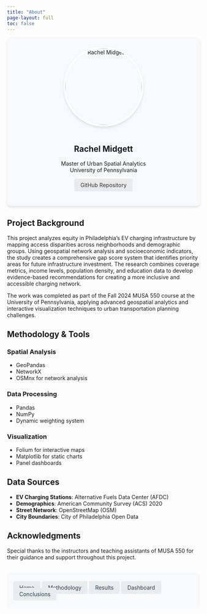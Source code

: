 ```yaml
---
title: "About"
page-layout: full
toc: false
---
```


<style>
.profile-container {
  text-align: center;
  padding: 1.5rem;
  background-color: #f8f9fa;
  border-radius: 10px;
  box-shadow: 0 4px 6px rgba(0,0,0,0.1);
  margin-bottom: 2rem;
}

.profile-image {
  width: 200px;
  height: 200px;
  object-fit: cover;
  border-radius: 50%;
  margin-bottom: 1rem;
  border: 4px solid white;
  box-shadow: 0 4px 6px rgba(0,0,0,0.1);
}

.nav-footer {
  display: flex;
  justify-content: center;
  gap: 1.5rem;
  margin-top: 2rem;
  padding: 1rem;
  background-color: #f8f9fa;
  border-radius: 8px;
  flex-wrap: wrap;
}

.nav-footer a {
  padding: 0.5rem 1rem;
  background-color: #e9ecef;
  border-radius: 4px;
  text-decoration: none;
  color: #2c3e50;
}

.nav-footer a:hover {
  background-color: #dee2e6;
}
</style>

<div class="profile-container">
  <img src="images/rachel.JPEG" alt="Rachel Midgett" class="profile-image">
  <h2>Rachel Midgett</h2>
  <p>Master of Urban Spatial Analytics<br>University of Pennsylvania</p>
  <a href="https://github.com/rmidge/EV-Analysis-550" style="display: inline-block; padding: 0.5rem 1rem; background-color: #eaeaea; border-radius: 4px; text-decoration: none; color: #333;">GitHub Repository</a>
</div>

## Project Background

This project analyzes equity in Philadelphia's EV charging infrastructure by mapping access disparities across neighborhoods and demographic groups. Using geospatial network analysis and socioeconomic indicators, the study creates a comprehensive gap score system that identifies priority areas for future infrastructure investment. The research combines coverage metrics, income levels, population density, and education data to develop evidence-based recommendations for creating a more inclusive and accessible charging network.

The work was completed as part of the Fall 2024 MUSA 550 course at the University of Pennsylvania, applying advanced geospatial analytics and interactive visualization techniques to urban transportation planning challenges.

## Methodology & Tools

### Spatial Analysis
- GeoPandas
- NetworkX
- OSMnx for network analysis

### Data Processing
- Pandas
- NumPy
- Dynamic weighting system

### Visualization
- Folium for interactive maps
- Matplotlib for static charts
- Panel dashboards

## Data Sources

- **EV Charging Stations**: Alternative Fuels Data Center (AFDC)
- **Demographics**: American Community Survey (ACS) 2020
- **Street Network**: OpenStreetMap (OSM)
- **City Boundaries**: City of Philadelphia Open Data

## Acknowledgments

Special thanks to the instructors and teaching assistants of MUSA 550 for their guidance and support throughout this project.

<div class="nav-footer">
  <a href="index.qmd">Home</a>
  <a href="analysis/2-Service-Gap-Analysis.ipynb">Methodology</a>
  <a href="analysis/3-Results.ipynb">Results</a>
  <a href="analysis/4-Interactive-Dashboard.qmd">Dashboard</a>
  <a href="conclusions.qmd">Conclusions</a>
</div>